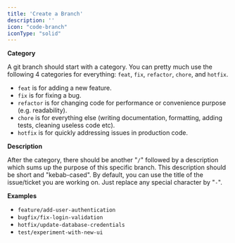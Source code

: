 ```yaml
---
title: 'Create a Branch'
description: ''
icon: "code-branch"
iconType: "solid"
---
```

**Category**

A git branch should start with a category. You can pretty much use the following 4 categories for everything: `feat`, `fix`, `refactor`, `chore`, and `hotfix`.

- `feat` is for adding a new feature.
- `fix` is for fixing a bug.
- `refactor` is for changing code for performance or convenience purpose (e.g. readability).
- `chore` is for everything else (writing documentation, formatting, adding tests, cleaning useless code etc).
- `hotfix` is for quickly addressing issues in production code.

**Description**

After the category, there should be another "`/`" followed by a description which sums up the purpose of this specific branch. This description should be short and "kebab-cased". By default, you can use the title of the issue/ticket you are working on. Just replace any special character by "`-`".


**Examples**

- `feature/add-user-authentication`
- `bugfix/fix-login-validation`
- `hotfix/update-database-credentials`
- `test/experiment-with-new-ui`